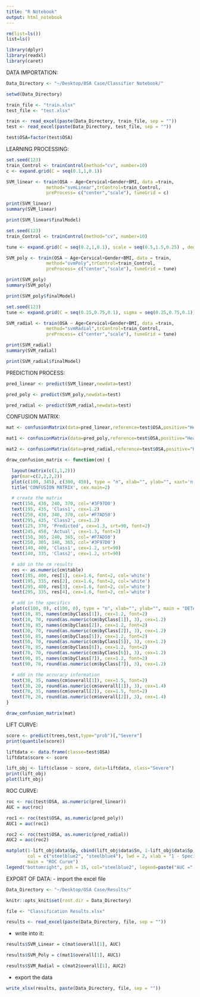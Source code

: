 ```yaml
---
title: "R Notebook"
output: html_notebook
---
```



```r
rm(list=ls())
list=ls()
```

```r
library(dplyr)
library(readxl)
library(caret)
```

DATA IMPORTATION:
```r
Data_Directory <- "~/Desktop/OSA Case/Classifier Notebook/"

setwd(Data_Directory)

train_file <- "train.xlsx"
test_file <- "test.xlsx"

train <- read_excel(paste(Data_Directory, train_file, sep = ""))
test <- read_excel(paste(Data_Directory, test_file, sep = ""))

test$OSA=factor(test$OSA)
```

LEARNING PROCESSING:
```r
set.seed(123)
train_Control <- trainControl(method="cv", number=10)
c <- expand.grid(C = seq(0.1,1,0.1)) 

SVM_linear <- train(OSA ~ Age+Cervical+Gender+BMI, data =train,
               method="svmLinear",trControl=train_Control, 
               preProcess= c("center","scale"), tuneGrid = c)

print(SVM_linear)
summary(SVM_linear)

print(SVM_linear$finalModel)
```


```r
set.seed(123)
train_Control <- trainControl(method="cv", number=10)

tune <- expand.grid(C = seq(0.2,1,0.1), scale = seq(0.5,1.5,0.25) , degree = 2) 

SVM_poly <- train(OSA ~ Age+Cervical+Gender+BMI, data = train,
               method="svmPoly",trControl=train_Control,
               preProcess= c("center","scale"), tuneGrid = tune)

print(SVM_poly)
summary(SVM_poly)

print(SVM_poly$finalModel)
```


```r
set.seed(123)
tune <- expand.grid(C = seq(0.25,0.75,0.1), sigma = seq(0.25,0.75,0.1)) 

SVM_radial <- train(OSA ~ Age+Cervical+Gender+BMI, data =train,
               method="svmRadial",trControl=train_Control, 
               preProcess= c("center","scale"), tuneGrid = tune)

print(SVM_radial)
summary(SVM_radial)

print(SVM_radial$finalModel)
```

PREDICTION PROCESS:
```r
pred_linear <- predict(SVM_linear,newdata=test)

pred_poly <- predict(SVM_poly,newdata=test)

pred_radial <- predict(SVM_radial,newdata=test)
```

CONFUSION MATRIX:
```r
mat <- confusionMatrix(data=pred_linear,reference=test$OSA,positive="Healthy")

mat1 <- confusionMatrix(data=pred_poly,reference=test$OSA,positive="Healthy")

mat2 <- confusionMatrix(data=pred_radial,reference=test$OSA,positive="Healthy")
```

```r
draw_confusion_matrix <- function(cm) {

  layout(matrix(c(1,1,2)))
  par(mar=c(2,2,2,2))
  plot(c(100, 345), c(300, 450), type = "n", xlab="", ylab="", xaxt='n', yaxt='n')
  title('CONFUSION MATRIX', cex.main=2)

  # create the matrix 
  rect(150, 430, 240, 370, col='#3F97D0')
  text(195, 435, 'Class1', cex=1.2)
  rect(250, 430, 340, 370, col='#F7AD50')
  text(295, 435, 'Class2', cex=1.2)
  text(125, 370, 'Predicted', cex=1.3, srt=90, font=2)
  text(245, 450, 'Actual', cex=1.3, font=2)
  rect(150, 305, 240, 365, col='#F7AD50')
  rect(250, 305, 340, 365, col='#3F97D0')
  text(140, 400, 'Class1', cex=1.2, srt=90)
  text(140, 335, 'Class2', cex=1.2, srt=90)

  # add in the cm results 
  res <- as.numeric(cm$table)
  text(195, 400, res[1], cex=1.6, font=2, col='white')
  text(195, 335, res[2], cex=1.6, font=2, col='white')
  text(295, 400, res[3], cex=1.6, font=2, col='white')
  text(295, 335, res[4], cex=1.6, font=2, col='white')

  # add in the specifics 
  plot(c(100, 0), c(100, 0), type = "n", xlab="", ylab="", main = "DETAILS", xaxt='n', yaxt='n')
  text(10, 85, names(cm$byClass[1]), cex=1.2, font=2)
  text(10, 70, round(as.numeric(cm$byClass[1]), 3), cex=1.2)
  text(30, 85, names(cm$byClass[2]), cex=1.2, font=2)
  text(30, 70, round(as.numeric(cm$byClass[2]), 3), cex=1.2)
  text(50, 85, names(cm$byClass[5]), cex=1.2, font=2)
  text(50, 70, round(as.numeric(cm$byClass[5]), 3), cex=1.2)
  text(70, 85, names(cm$byClass[6]), cex=1.2, font=2)
  text(70, 70, round(as.numeric(cm$byClass[6]), 3), cex=1.2)
  text(90, 85, names(cm$byClass[7]), cex=1.2, font=2)
  text(90, 70, round(as.numeric(cm$byClass[7]), 3), cex=1.2)

  # add in the accuracy information 
  text(30, 35, names(cm$overall[1]), cex=1.5, font=2)
  text(30, 20, round(as.numeric(cm$overall[1]), 3), cex=1.4)
  text(70, 35, names(cm$overall[2]), cex=1.5, font=2)
  text(70, 20, round(as.numeric(cm$overall[2]), 3), cex=1.4)
}  
```

```r
draw_confusion_matrix(mat)
```

LIFT CURVE:
```r
score <- predict(trees,test,type="prob")[,"Severe"]
print(quantile(score))

liftdata <- data.frame(classe=test$OSA)
liftdata$score <- score

lift_obj <- lift(classe ~ score, data=liftdata, class="Severe")
print(lift_obj)
plot(lift_obj)
```


ROC CURVE:
```r
roc <- roc(test$OSA, as.numeric(pred_linear))
AUC = auc(roc)

roc1 <- roc(test$OSA, as.numeric(pred_poly))
AUC1 = auc(roc1)

roc2 <- roc(test$OSA, as.numeric(pred_radial))
AUC2 = auc(roc2)
```

```r
matplot(1-lift_obj$data$Sp, cbind(lift_obj$data$Sn, 1-lift_obj$data$Sp), type = "l", 
        col = c("steelblue2", "steelblue4"), lwd = 2, xlab = "1 - Specificity",ylab = "Sensitivity", 
        main = "ROC Curve")
legend("bottomright", pch = 15, col="steelblue2", legend=paste("AUC =", round(AUC,3)))
```


EXPORT OF DATA:
- import the excel file
```r
Data_Directory <- "~/Desktop/OSA Case/Results/"

knitr::opts_knit$set(root.dir = Data_Directory)

file <- "Classification Results.xlsx"

results <- read_excel(paste(Data_Directory, file, sep = ""))
```

- write into it:
```r
results$SVM_Linear = c(mat$overall[1], AUC)

results$SVM_Poly = c(mat1$overall[1], AUC1)

results$SVM_Radial = c(mat2$overall[1], AUC2)
```

- export the data 
```r
write_xlsx(results, paste(Data_Directory, file, sep = ""))
```